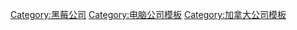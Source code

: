 {{Navbox
|state = autocollapse
|name = 黑莓公司
|title = [[黑莓公司]]
|image = [[File:Blackberry Logo.svg|100px]]
|above = Research In Motion（RIM）
|abovestyle = 
|listclass = hlist

|group1 = 人物
|list1 = 
* [[程守宗]]
* [[Marty Beard]]

|group2 = 硬件
|list2 = 
* [[BlackBerry Bold|Bold]]
* [[BlackBerry Charm|Charm]]
* [[BlackBerry Classic|Classic]]
* [[BlackBerry Curve|Curve]]
* [[BlackBerry DTEK50|DTEK50]]
* [[BlackBerry Electron|Electron]]
* [[BlackBerry Leap|Leap]]
* [[BlackBerry Passport|Passport]]
* [[BlackBerry Pearl|Pearl]]
* [[BlackBerry PlayBook|PlayBook]]
* [[BlackBerry Porsche Design P'9981|Porsche Design P'9981]]
* [[BlackBerry Porsche Design P'9982|Porsche Design P'9982]]
* [[BlackBerry Porsche Design P'9983|Porsche Design P'9983]]
* [[BlackBerry Priv|Priv]]
* [[BlackBerry Q5|Q5]]
* [[BlackBerry Q10|Q10]]
* [[BlackBerry Quark|Quark]]
* [[BlackBerry Storm|Storm]]
* [[BlackBerry Storm 2|Storm 2]]
* [[BlackBerry Style|Style]]
* [[BlackBerry Torch|Torch]]
* [[BlackBerry Tour|Tour]]
* [[BlackBerry Z3|Z3]]
* [[BlackBerry Z10|Z10]]
* [[BlackBerry Z30|Z30]]

|group3 = 軟件
|list3 = 
* [[BlackBerry 10]]
* [[BlackBerry OS]]
* [[BlackBerry Tablet OS|BlackBerry PlayBook OS]]
* [[QNX]]
* [[BlackBerry Messenger|BBM]]
* [[BlackBerry World]]

|belowstyle = 
|below = 
}}
<noinclude>
[[Category:黑莓公司]]
[[Category:电脑公司模板]]
[[Category:加拿大公司模板]]
</noinclude>